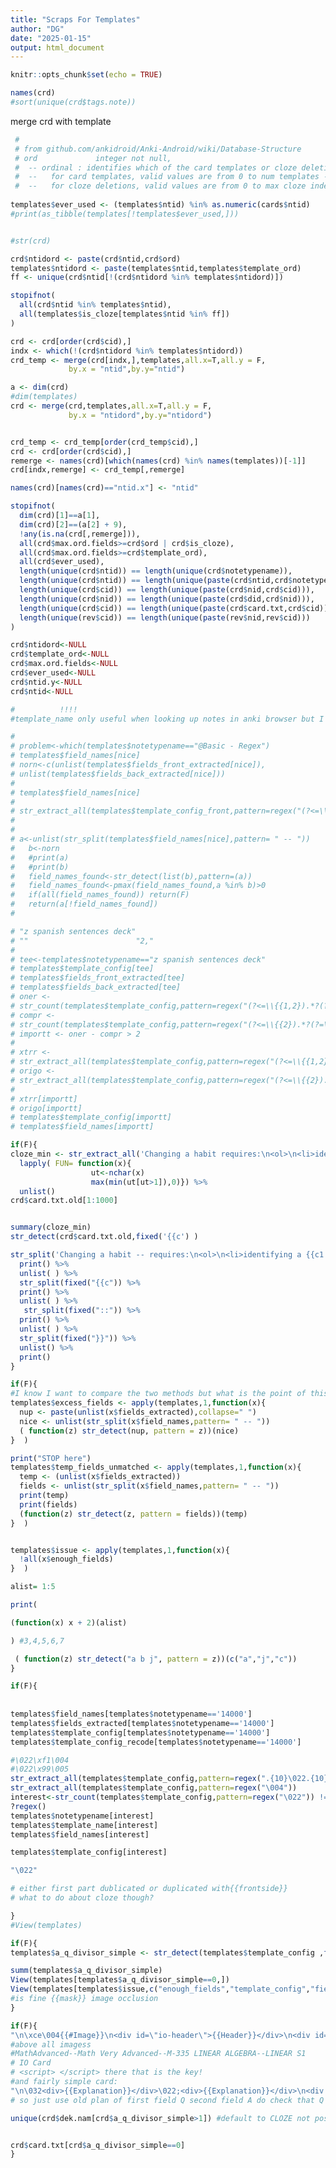 ---
title: "Scraps For Templates"
author: "DG"
date: "2025-01-15"
output: html_document
---

```{r setup, include=FALSE}
knitr::opts_chunk$set(echo = TRUE)
```

```{r}
names(crd)
#sort(unique(crd$tags.note))
```

merge crd with template

```{r join in template}
 # 
 # from github.com/ankidroid/Anki-Android/wiki/Database-Structure
 # ord             integer not null,
 #  -- ordinal : identifies which of the card templates or cloze deletions it corresponds to 
 #  --   for card templates, valid values are from 0 to num templates - 1
 #  --   for cloze deletions, valid values are from 0 to max cloze index - 1 (they're 0 indexed despite the first being called `c1`)
                                                                           
templates$ever_used <- (templates$ntid) %in% as.numeric(cards$ntid)
#print(as_tibble(templates[!templates$ever_used,]))


#str(crd)

crd$ntidord <- paste(crd$ntid,crd$ord)
templates$ntidord <- paste(templates$ntid,templates$template_ord)
ff <- unique(crd$ntid[!(crd$ntidord %in% templates$ntidord)])

stopifnot(
  all(crd$ntid %in% templates$ntid),
  all(templates$is_cloze[templates$ntid %in% ff])
)

crd <- crd[order(crd$cid),]
indx <- which(!(crd$ntidord %in% templates$ntidord))
crd_temp <- merge(crd[indx,],templates,all.x=T,all.y = F,
             by.x = "ntid",by.y="ntid")

a <- dim(crd)
#dim(templates)
crd <- merge(crd,templates,all.x=T,all.y = F,
             by.x = "ntidord",by.y="ntidord")


crd_temp <- crd_temp[order(crd_temp$cid),]
crd <- crd[order(crd$cid),]
remerge <- names(crd)[which(names(crd) %in% names(templates))[-1]]
crd[indx,remerge] <- crd_temp[,remerge]
```
```{r check join and clean }
names(crd)[names(crd)=="ntid.x"] <- "ntid"

stopifnot(
  dim(crd)[1]==a[1],
  dim(crd)[2]==(a[2] + 9),
  !any(is.na(crd[,remerge])),
  all(crd$max.ord.fields>=crd$ord | crd$is_cloze),
  all(crd$max.ord.fields>=crd$template_ord),
  all(crd$ever_used),
  length(unique(crd$ntid)) == length(unique(crd$notetypename)),
  length(unique(crd$ntid)) == length(unique(paste(crd$ntid,crd$notetypename))),
  length(unique(crd$cid)) == length(unique(paste(crd$nid,crd$cid))),
  length(unique(crd$nid)) == length(unique(paste(crd$did,crd$nid))),
  length(unique(crd$cid)) == length(unique(paste(crd$card.txt,crd$cid))),
  length(unique(rev$cid)) == length(unique(paste(rev$nid,rev$cid)))
) 

crd$ntidord<-NULL
crd$template_ord<-NULL
crd$max.ord.fields<-NULL
crd$ever_used<-NULL
crd$ntid.y<-NULL
crd$ntid<-NULL

#          !!!!
#template_name only useful when looking up notes in anki browser but I will keep it
```



```{r scrap for which Fields not in html}

# 
# problem<-which(templates$notetypename=="@Basic - Regex")
# templates$field_names[nice]
# norn<-c(unlist(templates$fields_front_extracted[nice]),
# unlist(templates$fields_back_extracted[nice]))
# 
# templates$field_names[nice]
# 
# str_extract_all(templates$template_config_front,pattern=regex("(?<=\\{{2}).*?(?=\\})")) 
# 
# 
# a<-unlist(str_split(templates$field_names[nice],pattern= " -- "))
#   b<-norn
#   #print(a)
#   #print(b)
#   field_names_found<-str_detect(list(b),pattern=(a))
#   field_names_found<-pmax(field_names_found,a %in% b)>0
#   if(all(field_names_found)) return(F)
#   return(a[!field_names_found])
# 

```
```{r scrap evidence for using two brackets not one during field extraction}
# "z spanish sentences deck" 
# ""                        "2,"
# 
# tee<-templates$notetypename=="z spanish sentences deck"
# templates$template_config[tee]
# templates$fields_front_extracted[tee]
# templates$fields_back_extracted[tee]
# oner <-
# str_count(templates$template_config,pattern=regex("(?<=\\{{1,2}).*?(?=\\})"))
# compr <-
# str_count(templates$template_config,pattern=regex("(?<=\\{{2}).*?(?=\\})"))
# importt <- oner - compr > 2
# 
# xtrr <-
# str_extract_all(templates$template_config,pattern=regex("(?<=\\{{1,2}).*?(?=\\})"))
# origo <-
# str_extract_all(templates$template_config,pattern=regex("(?<=\\{{2}).*?(?=\\})"))
# 
# xtrr[importt]
# origo[importt]
# templates$template_config[importt]
# templates$field_names[importt]
```

```{r scraps for splitting cloze}
if(F){
cloze_min <- str_extract_all('Changing a habit requires:\n<ol>\n<li>identifying a {{c1::cue}},</li>\n<li>having a {{c2::plan}}',pattern='\\{\\{c.+?\\}\\}') %>%
  lapply( FUN= function(x){ 
                  ut<-nchar(x) 
                  max(min(ut[ut>1]),0)}) %>%
  unlist()        
crd$card.txt.old[1:1000]


summary(cloze_min)
str_detect(crd$card.txt.old,fixed('{{c') )

str_split('Changing a habit -- requires:\n<ol>\n<li>identifying a {{c1::cue}},</li>\n<li>having a {{c2::plan}}',fixed("--")) %>%
  print() %>%
  unlist( ) %>%
  str_split(fixed("{{c")) %>%
  print() %>%
  unlist( ) %>%
   str_split(fixed("::")) %>%
  print() %>%
  unlist( ) %>%
  str_split(fixed("}}")) %>%
  unlist() %>%
  print()
}
```

```{r scraps more}
if(F){
#I know I want to compare the two methods but what is the point of this??
templates$excess_fields <- apply(templates,1,function(x){
  nup <- paste(unlist(x$fields_extracted),collapse=" ")
  nice <- unlist(str_split(x$field_names,pattern= " -- "))
  ( function(z) str_detect(nup, pattern = z))(nice)
}  )

print("STOP here")
templates$temp_fields_unmatched <- apply(templates,1,function(x){
  temp <- (unlist(x$fields_extracted))
  fields <- unlist(str_split(x$field_names,pattern= " -- "))
  print(temp)
  print(fields)
  (function(z) str_detect(z, pattern = fields))(temp)
}  )


templates$issue <- apply(templates,1,function(x){
  !all(x$enough_fields)
}  )

alist= 1:5

print(

(function(x) x + 2)(alist)

) #3,4,5,6,7

 ( function(z) str_detect("a b j", pattern = z))(c("a","j","c"))
}
```

```{r scraps for splitting notice issues}
if(F){
  
  
templates$field_names[templates$notetypename=='14000']
templates$fields_extracted[templates$notetypename=='14000']
templates$template_config[templates$notetypename=='14000']
templates$template_config_recode[templates$notetypename=='14000']

#\022\xf1\004
#\022\x99\005
str_extract_all(templates$template_config,pattern=regex(".{10}\022.{10}")) 
str_extract_all(templates$template_config,pattern=regex("\004"))
interest<-str_count(templates$template_config,pattern=regex("\022")) != 1
?regex()
templates$notetypename[interest]
templates$template_name[interest]
templates$field_names[interest]

templates$template_config[interest]

"\022"

# either first part dublicated or duplicated with{{frontside}}
# what to do about cloze though?

}
#View(templates)
```

```{r scrap cant find cue answer divisor}
if(F){
templates$a_q_divisor_simple <- str_detect(templates$template_config ,fixed("<hr")) + str_detect(templates$template_config ,fixed("{cloze")) + str_detect(templates$template_config ,fixed("{{c1"))

summ(templates$a_q_divisor_simple)
View(templates[templates$a_q_divisor_simple==0,]) 
View(templates[templates$issue,c("enough_fields","template_config","field_names")]) 
#is fine {{mask}} image occlusion
}
```

```{r scrap 2 cant find cue answer divisor}
if(F){
"\n\xce\004{{#Image}}\n<div id=\"io-header\">{{Header}}</div>\n<div id=\"io-wrapper\">\n  <div id=\"io-overlay\">{{Question Mask}}</div>\n  <div id=\"io-original\">{{Image}}</div>\n</div>\n<div id=\"io-footer\">{{Footer}}</div>\n\n<script>\n// Prevent original image from loading before mask\naFade = 50, qFade = 0;\nvar mask = document.querySelector('#io-overlay>img');\nfunction loaded() {\n    var original = document.querySelector('#io-original');\n    original.style.visibility = \"visible\";\n}\nif (mask === null || mask.complete) {\n    loaded();\n} else {\n    mask.addEventListener('load', loaded);\n}\n</script>\n{{/Image}}\n\022\xb1\f{{#Image}}\n<div id=\"io-header\">{{Header}}</div>\n<div id=\"io-wrapper\">\n  <div id=\"io-overlay\">{{Answer Mask}}</div>\n  <div id=\"io-original\">{{Image}}</div>\n</div>\n{{#Footer}}<div id=\"io-footer\">{{Footer}}</div>{{/Footer}}\n<button id=\"io-revl-btn\" onclick=\"toggle();\">Toggle Masks</button>\n<div id=\"io-extra-wrapper\">\n  <div id=\"io-extra\">\n    {{#Remarks}}\n      <div class=\"io-extra-entry\">\n        <div class=\"io-field-descr\">Remarks</div>{{Remarks}}\n      </div>\n    {{/Remarks}}\n    {{#Sources}}\n      <div class=\"io-extra-entry\">\n        <div class=\"io-field-descr\">Sources</div>{{Sources}}\n      </div>\n    {{/Sources}}\n    {{#Extra 1}}\n      <div class=\"io-extra-entry\">\n        <div class=\"io-field-descr\">Extra 1</div>{{Extra 1}}\n      </div>\n    {{/Extra 1}}\n    {{#Extra 2}}\n      <div class=\"io-extra-entry\">\n        <div class=\"io-field-descr\">Extra 2</div>{{Extra 2}}\n      </div>\n    {{/Extra 2}}\n  </div>\n</div>\n\n<script>\n// Toggle answer mask on clicking the image\nvar toggle = function() {\n  var amask = document.getElementById('io-overlay');\n  if (amask.style.display === 'block' || amask.style.display === '')\n    amask.style.display = 'none';\n  else\n    amask.style.display = 'block'\n}\n\n// Prevent original image from loading before mask\naFade = 50, qFade = 0;\nvar mask = document.querySelector('#io-overlay>img');\nfunction loaded() {\n    var original = document.querySelector('#io-original');\n    original.style.visibility = \"visible\";\n}\nif (mask === null || mask.complete) {\n    loaded();\n} else {\n    mask.addEventListener('load', loaded);\n}\n</script>\n{{/Image}}\n"
#above all imagess
#MathAdvanced--Math Very Advanced--M-335 LINEAR ALGEBRA--LINEAR S1
# IO Card
# <script> </script> there that is the key!
#and fairly simple card:
"\n\032<div>{{Explanation}}</div>\022;<div>{{Explanation}}</div>\n<div class=\"code\">{{Code}}</div>" 
# so just use old plan of first field Q second field A do check that Q is the first field in template too!

unique(crd$dek.nam[crd$a_q_divisor_simple>1]) #default to CLOZE not post answer


crd$card.txt[crd$a_q_divisor_simple==0]
}
```


